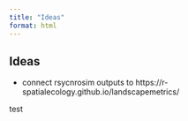 ```yaml
---
title: "Ideas"
format: html
---
```



## Ideas

* connect rsycnrosim outputs to https://r-spatialecology.github.io/landscapemetrics/ 

test

